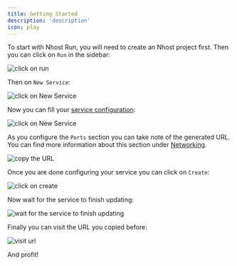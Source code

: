 ```yaml
---
title: Getting Started
description: 'description'
icon: play
---
```



To start with Nhost Run, you will need to create an Nhost project first. Then you can click on `Run` in the sidebar:

![click on run](/images/guides/run/getting_started_1.png)

Then on `New Service`:

![click on New Service](/images/guides/run/getting_started_2.png)

Now you can fill your [service configuration](/run/configuration):

![click on New Service](/images/guides/run/getting_started_3.png)

As you configure the `Ports` section you can take note of the generated URL. You can find more information about this section under [Networking](/run/networking).

![copy the URL](/images/guides/run/getting_started_4.png)

Once you are done configuring your service you can click on `Create`:

![click on create](/images/guides/run/getting_started_5.png)

Now wait for the service to finish updating:

![wait for the service to finish updating](/images/guides/run/getting_started_6.png)

Finally you can visit the URL you copied before:

![visit url](/images/guides/run/getting_started_7.png)

And profit!
